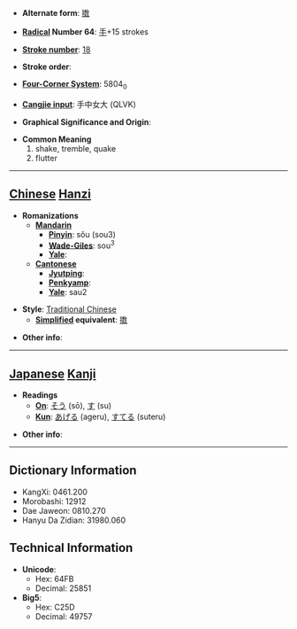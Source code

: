 * '''Alternate form''': [[擞]]

* '''[[Wiktionary:Chinese radical index| Radical]] Number 64''': [[Wiktionary:Chinese radical index 手|手]]+15 strokes

* '''[[Wiktionary:Chinese total strokes index|Stroke number]]''': [[Wiktionary:Chinese total strokes index 18|18]]

* '''Stroke order''': 

* '''[[Wiktionary:Chinese four corner index|Four-Corner System]]''': 5804<sub>0</sub>

* '''[[Wiktionary:Chinese Cangjie index|Cangjie input]]''': 手中女大 (QLVK)

* '''Graphical Significance and Origin''': 

* '''Common Meaning'''
*#shake, tremble, quake
*# flutter


----

== [[Chinese]] [[Hanzi]] ==

* '''Romanizations'''
** '''[[Mandarin]]'''
*** '''[[Pinyin]]''': sǒu (sou3)
*** '''[[Wade-Giles]]''': sou<sup>3</sup>
*** '''[[Yale]]''': 
** '''[[Cantonese]]'''
*** '''[[Jyutping]]''':
*** '''[[Penkyamp]]''': 
*** '''[[Yale]]''': sau2

* '''Style''': [[Traditional Chinese]] 
** '''[[Simplified Chinese|Simplified]] equivalent''': [[擞]]

* '''Other info''': 

----

== [[Japanese]] [[Kanji]] ==

* '''Readings'''
** '''[[On]]''': [[そう]] (sō), [[す]] (su)
** '''[[Kun]]''': [[あげる]] (ageru), [[すてる]] (suteru)

* '''Other info''':  

----

== Dictionary Information ==

* KangXi: 0461.200
* Morobashi: 12912
* Dae Jaweon: 0810.270
* Hanyu Da Zidian: 31980.060

== Technical Information ==

* '''Unicode''':
** Hex: 64FB
** Decimal: 25851
* '''Big5''':
** Hex: C25D
** Decimal: 49757